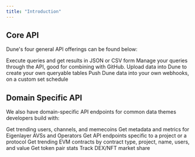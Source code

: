 ```yaml
---
title: "Introduction"
---
```


## Core API
Dune's four general API offerings can be found below:

<CardGroup cols={2}>
  <Card
    title="Query Execution and Results"
    icon="cloud-arrow-down"
    href="/api-reference/executions/execution-object"
  >
    Execute queries and get results in JSON or CSV form
  </Card>
  <Card
    title="Query Management"
    icon="floppy-disk"
    href="/api-reference/queries/endpoint/query-object"
  >
    Manage your queries through the API, good for combining with GitHub.
  </Card>
  <Card
    title="Data Upload and Table Management"
    icon="upload"
    href="/api-reference/tables/endpoint/create"
  >
    Upload data into Dune to create your own queryable tables
  </Card>
  <Card title="Webhooks" icon="webhook" href="/api-reference/webhooks/webhook">
    Push Dune data into your own webhooks, on a custom set schedule
  </Card>
</CardGroup>

## Domain Specific API
We also have domain-specific API endpoints for common data themes developers build with:

<CardGroup cols={2}>
  <Card
    title="Farcaster"
    icon="thumbs-up"
    href="/api-reference/farcaster/introduction"
  >
    Get trending users, channels, and memecoins
  </Card>
  <Card
    title="EigenLayer"
    icon="layer-group"
    href="/api-reference/eigenlayer/introduction"
  >
    Get metadata and metrics for Eigenlayer AVSs and Operators
  </Card>
  <Card
    title="Projects"
    icon="diagram-project"
    href="/api-reference/projects/introduction"
  >
    Get API endpoints specific to a project or a protocol
  </Card>
  <Card
    title="Contracts"
    icon="file-contract"
    href="/api-reference/evm/endpoint/contracts"
  >
    Get trending EVM contracts by contract type, project, name, users, and value
  </Card>
  <Card
    title="DEX"
    icon="money-bill-trend-up"
    href="/api-reference/dex/endpoint/dex_pair"
  >
    Get token pair stats
  </Card>
  <Card
    title="Markets"
    icon="shop"
    href="/api-reference/markets/endpoint/marketplace_marketshare"
  >
    Track DEX/NFT market share
  </Card>
</CardGroup>
